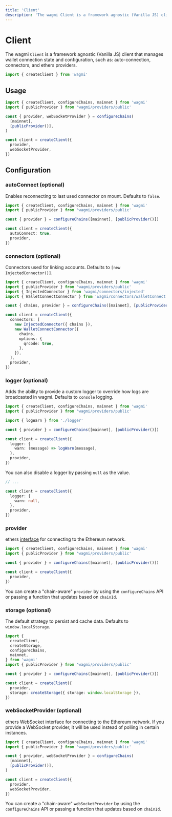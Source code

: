 ```yaml
---
title: 'Client'
description: 'The wagmi Client is a framework agnostic (Vanilla JS) client that manages wallet connection state and configuration, such as: auto-connection, connectors, and ethers providers.'
---
```


# Client

The wagmi `Client` is a framework agnostic (Vanilla JS) client that manages wallet connection state and configuration, such as: auto-connection, connectors, and ethers providers.

```ts
import { createClient } from 'wagmi'
```

## Usage

```ts
import { createClient, configureChains, mainnet } from 'wagmi'
import { publicProvider } from 'wagmi/providers/public'

const { provider, webSocketProvider } = configureChains(
  [mainnet],
  [publicProvider()],
)

const client = createClient({
  provider,
  webSocketProvider,
})
```

## Configuration

### autoConnect (optional)

Enables reconnecting to last used connector on mount. Defaults to `false`.

```ts {7}
import { createClient, configureChains, mainnet } from 'wagmi'
import { publicProvider } from 'wagmi/providers/public'

const { provider } = configureChains([mainnet], [publicProvider()])

const client = createClient({
  autoConnect: true,
  provider,
})
```

### connectors (optional)

Connectors used for linking accounts. Defaults to `[new InjectedConnector()]`.

```ts {9-17}
import { createClient, configureChains, mainnet } from 'wagmi'
import { publicProvider } from 'wagmi/providers/public'
import { InjectedConnector } from 'wagmi/connectors/injected'
import { WalletConnectConnector } from 'wagmi/connectors/walletConnect'

const { chains, provider } = configureChains([mainnet], [publicProvider()])

const client = createClient({
  connectors: [
    new InjectedConnector({ chains }),
    new WalletConnectConnector({
      chains,
      options: {
        qrcode: true,
      },
    }),
  ],
  provider,
})
```

### logger (optional)

Adds the ability to provide a custom logger to override how logs are broadcasted in wagmi. Defaults to `console` logging.

```ts {4,9-11}
import { createClient, configureChains, mainnet } from 'wagmi'
import { publicProvider } from 'wagmi/providers/public'

import { logWarn } from './logger'

const { provider } = configureChains([mainnet], [publicProvider()])

const client = createClient({
  logger: {
    warn: (message) => logWarn(message),
  },
  provider,
})
```

You can also disable a logger by passing `null` as the value.

```ts {5}
// ...

const client = createClient({
  logger: {
    warn: null,
  },
  provider,
})
```

### provider

ethers [interface](https://docs.ethers.io/v5/api/providers) for connecting to the Ethereum network.

```ts {7}
import { createClient, configureChains, mainnet } from 'wagmi'
import { publicProvider } from 'wagmi/providers/public'

const { provider } = configureChains([mainnet], [publicProvider()])

const client = createClient({
  provider,
})
```

You can create a "chain-aware" `provider` by using the `configureChains` API or passing a function that updates based on `chainId`.

### storage (optional)

The default strategy to persist and cache data. Defaults to `window.localStorage`.

```ts {8}
import {
  createClient,
  createStorage,
  configureChains,
  mainnet,
} from 'wagmi'
import { publicProvider } from 'wagmi/providers/public'

const { provider } = configureChains([mainnet], [publicProvider()])

const client = createClient({
  provider,
  storage: createStorage({ storage: window.localStorage }),
})
```

### webSocketProvider (optional)

ethers WebSocket interface for connecting to the Ethereum network. If you provide a WebSocket provider, it will be used instead of polling in certain instances.

```ts {11}
import { createClient, configureChains, mainnet } from 'wagmi'
import { publicProvider } from 'wagmi/providers/public'

const { provider, webSocketProvider } = configureChains(
  [mainnet],
  [publicProvider()],
)

const client = createClient({
  provider,
  webSocketProvider,
})
```

You can create a "chain-aware" `webSocketProvider` by using the `configureChains` API or passing a function that updates based on `chainId`.
